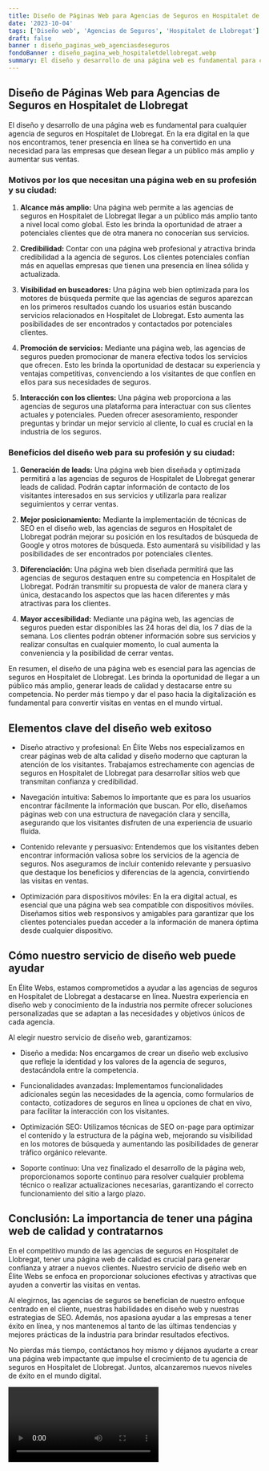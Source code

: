 ```yaml
---
title: Diseño de Páginas Web para Agencias de Seguros en Hospitalet de Llobregat
date: '2023-10-04'
tags: ['Diseño web', 'Agencias de Seguros', 'Hospitalet de Llobregat']
draft: false
banner : diseño_paginas_web_agenciasdeseguros
fondoBanner : diseño_pagina_web_hospitaletdellobregat.webp
summary: El diseño y desarrollo de una página web es fundamental para cualquier agencia de seguros en Hospitalet de Llobregat. En la era digital en la que nos encontramos, tener presencia en línea se ha convertido en una necesidad para las empresas que desean llegar a un público más amplio y aumentar sus ventas.
---
```


## Diseño de Páginas Web para Agencias de Seguros en Hospitalet de Llobregat

El diseño y desarrollo de una página web es fundamental para cualquier agencia de seguros en Hospitalet de Llobregat. En la era digital en la que nos encontramos, tener presencia en línea se ha convertido en una necesidad para las empresas que desean llegar a un público más amplio y aumentar sus ventas.

### Motivos por los que necesitan una página web en su profesión y su ciudad:

1. **Alcance más amplio:** Una página web permite a las agencias de seguros en Hospitalet de Llobregat llegar a un público más amplio tanto a nivel local como global. Esto les brinda la oportunidad de atraer a potenciales clientes que de otra manera no conocerían sus servicios.

2. **Credibilidad:** Contar con una página web profesional y atractiva brinda credibilidad a la agencia de seguros. Los clientes potenciales confían más en aquellas empresas que tienen una presencia en línea sólida y actualizada.

3. **Visibilidad en buscadores:** Una página web bien optimizada para los motores de búsqueda permite que las agencias de seguros aparezcan en los primeros resultados cuando los usuarios están buscando servicios relacionados en Hospitalet de Llobregat. Esto aumenta las posibilidades de ser encontrados y contactados por potenciales clientes.

4. **Promoción de servicios:** Mediante una página web, las agencias de seguros pueden promocionar de manera efectiva todos los servicios que ofrecen. Esto les brinda la oportunidad de destacar su experiencia y ventajas competitivas, convenciendo a los visitantes de que confíen en ellos para sus necesidades de seguros.

5. **Interacción con los clientes:** Una página web proporciona a las agencias de seguros una plataforma para interactuar con sus clientes actuales y potenciales. Pueden ofrecer asesoramiento, responder preguntas y brindar un mejor servicio al cliente, lo cual es crucial en la industria de los seguros.

### Beneficios del diseño web para su profesión y su ciudad:

1. **Generación de leads:** Una página web bien diseñada y optimizada permitirá a las agencias de seguros de Hospitalet de Llobregat generar leads de calidad. Podrán captar información de contacto de los visitantes interesados en sus servicios y utilizarla para realizar seguimientos y cerrar ventas.

2. **Mejor posicionamiento:** Mediante la implementación de técnicas de SEO en el diseño web, las agencias de seguros en Hospitalet de Llobregat podrán mejorar su posición en los resultados de búsqueda de Google y otros motores de búsqueda. Esto aumentará su visibilidad y las posibilidades de ser encontrados por potenciales clientes.

3. **Diferenciación:** Una página web bien diseñada permitirá que las agencias de seguros destaquen entre su competencia en Hospitalet de Llobregat. Podrán transmitir su propuesta de valor de manera clara y única, destacando los aspectos que las hacen diferentes y más atractivas para los clientes.

4. **Mayor accesibilidad:** Mediante una página web, las agencias de seguros pueden estar disponibles las 24 horas del día, los 7 días de la semana. Los clientes podrán obtener información sobre sus servicios y realizar consultas en cualquier momento, lo cual aumenta la conveniencia y la posibilidad de cerrar ventas.

En resumen, el diseño de una página web es esencial para las agencias de seguros en Hospitalet de Llobregat. Les brinda la oportunidad de llegar a un público más amplio, generar leads de calidad y destacarse entre su competencia. No perder más tiempo y dar el paso hacia la digitalización es fundamental para convertir visitas en ventas en el mundo virtual.

<GifSeo />

<Cta />

## Elementos clave del diseño web exitoso

- Diseño atractivo y profesional: En Élite Webs nos especializamos en crear páginas web de alta calidad y diseño moderno que capturan la atención de los visitantes. Trabajamos estrechamente con agencias de seguros en Hospitalet de Llobregat para desarrollar sitios web que transmitan confianza y credibilidad.

- Navegación intuitiva: Sabemos lo importante que es para los usuarios encontrar fácilmente la información que buscan. Por ello, diseñamos páginas web con una estructura de navegación clara y sencilla, asegurando que los visitantes disfruten de una experiencia de usuario fluida.

- Contenido relevante y persuasivo: Entendemos que los visitantes deben encontrar información valiosa sobre los servicios de la agencia de seguros. Nos aseguramos de incluir contenido relevante y persuasivo que destaque los beneficios y diferencias de la agencia, convirtiendo las visitas en ventas.

- Optimización para dispositivos móviles: En la era digital actual, es esencial que una página web sea compatible con dispositivos móviles. Diseñamos sitios web responsivos y amigables para garantizar que los clientes potenciales puedan acceder a la información de manera óptima desde cualquier dispositivo.

## Cómo nuestro servicio de diseño web puede ayudar

En Élite Webs, estamos comprometidos a ayudar a las agencias de seguros en Hospitalet de Llobregat a destacarse en línea. Nuestra experiencia en diseño web y conocimiento de la industria nos permite ofrecer soluciones personalizadas que se adaptan a las necesidades y objetivos únicos de cada agencia.

Al elegir nuestro servicio de diseño web, garantizamos:

- Diseño a medida: Nos encargamos de crear un diseño web exclusivo que refleje la identidad y los valores de la agencia de seguros, destacándola entre la competencia.

- Funcionalidades avanzadas: Implementamos funcionalidades adicionales según las necesidades de la agencia, como formularios de contacto, cotizadores de seguros en línea u opciones de chat en vivo, para facilitar la interacción con los visitantes.

- Optimización SEO: Utilizamos técnicas de SEO on-page para optimizar el contenido y la estructura de la página web, mejorando su visibilidad en los motores de búsqueda y aumentando las posibilidades de generar tráfico orgánico relevante.

- Soporte continuo: Una vez finalizado el desarrollo de la página web, proporcionamos soporte continuo para resolver cualquier problema técnico o realizar actualizaciones necesarias, garantizando el correcto funcionamiento del sitio a largo plazo.

## Conclusión: La importancia de tener una página web de calidad y contratarnos

En el competitivo mundo de las agencias de seguros en Hospitalet de Llobregat, tener una página web de calidad es crucial para generar confianza y atraer a nuevos clientes. Nuestro servicio de diseño web en Élite Webs se enfoca en proporcionar soluciones efectivas y atractivas que ayuden a convertir las visitas en ventas.

Al elegirnos, las agencias de seguros se benefician de nuestro enfoque centrado en el cliente, nuestras habilidades en diseño web y nuestras estrategias de SEO. Además, nos apasiona ayudar a las empresas a tener éxito en línea, y nos mantenemos al tanto de las últimas tendencias y mejores prácticas de la industria para brindar resultados efectivos.

No pierdas más tiempo, contáctanos hoy mismo y déjanos ayudarte a crear una página web impactante que impulse el crecimiento de tu agencia de seguros en Hospitalet de Llobregat. Juntos, alcanzaremos nuevos niveles de éxito en el mundo digital.

<Video />

<CtaBot job='Agencias de Seguros' city='Hospitalet de Llobregat'/>

<Gmaps query='Hospitalet de Llobregat+españa+maps' />